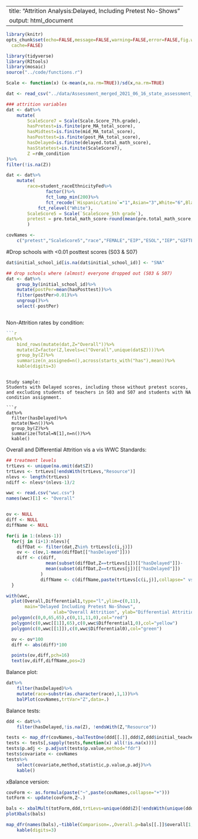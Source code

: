 
---
title: "Attrition Analysis:Delayed, Including Pretest No-Shows"
output: html_document
---

```r
library(knitr)
opts_chunk$set(echo=FALSE,message=FALSE,warning=FALSE,error=FALSE,fig.width=9,fig.height=9,
  cache=FALSE)
```

```r
library(tidyverse)
library(RItools)
library(mosaic)
source("../code/functions.r")

Scale <- function(x) (x-mean(x,na.rm=TRUE))/sd(x,na.rm=TRUE)

dat <- read_csv("../data/Assessment_merged_2021_06_16_state_assessment_N=4311.csv")

### attrition variables
dat <- dat%>%
    mutate(
        ScaleScore7 = Scale(Scale.Score_7th.grade),
        hasPretest=is.finite(pre_MA_total_score),
        hasMidtest=is.finite(mid_MA_total_score),
        hasPosttest=is.finite(post_MA_total_score),
        hasDelayed=is.finite(delayed.total_math_score),
        hasStatetest=is.finite(ScaleScore7),
        Z =rdm_condition
)%>%
filter(!is.na(Z))
```

```r

dat <- dat%>%
    mutate(
        race=student_raceEthnicityFed%>%
               factor()%>%
               fct_lump_min(200)%>%
               fct_recode(`Hispanic/Latino`="1",Asian="3",White="6",Black="4")%>%
            fct_relevel("White"),
        ScaleScore5 = Scale(`ScaleScore_5th grade`),
        pretest = pre.total_math_score-round(mean(pre.total_math_score,na.rm=TRUE))
        )

covNames <-
    c("pretest","ScaleScore5","race","FEMALE","EIP","ESOL","IEP","GIFTED") ## more?
```

#Drop schools with <0.01 posttest scores (S03 & S07)
```r

dat$initial_school_id[is.na(dat$initial_school_id)] <- "SNA"

## drop schools where (almost) everyone dropped out (S03 & S07)
dat <- dat%>%
    group_by(initial_school_id)%>%
    mutate(postPer=mean(hasPosttest))%>%
    filter(postPer>0.01)%>%
    ungroup()%>%
    select(-postPer)
```

```
````
Non-Attrition rates by condition:
```r

```r
dat%>%
    bind_rows(mutate(dat,Z="Overall"))%>%
    mutate(Z=factor(Z,levels=c("Overall",unique(dat$Z))))%>%
    group_by(Z)%>%
    summarize(n_assigned=n(),across(starts_with("has"),mean))%>%
    kable(digits=3)
```

```

Study sample:
Students with Delayed scores, including those without pretest scores, and excluding students of teachers in S03 and S07 and students with NA condition assignment.

```r
dat%>%
  filter(hasDelayed)%>%
  mutate(N=n())%>%
  group_by(Z)%>%
  summarize(Total=N[1],n=n())%>%
  kable()
```

Overall and Differential Attrition vis a vis WWC Standards:
```r
## treatment levels
trtLevs <- unique(na.omit(dat$Z))
trtLevs <- trtLevs[!endsWith(trtLevs,"Resource")]
nlevs <- length(trtLevs)
ndiff <- nlevs*(nlevs-1)/2

wwc <- read.csv("wwc.csv")
names(wwc)[1] <- "Overall"


ov <- NULL
diff <- NULL
diffName <- NULL

for(i in 1:(nlevs-1))
  for(j in (i+1):nlevs){
    diffDat <- filter(dat,Z%in% trtLevs[c(i,j)])
    ov <- c(ov,1-mean(diffDat[["hasDelayed"]]))
    diff <- c(diff,
               mean(subset(diffDat,Z==trtLevs[i])[["hasDelayed"]])-
               mean(subset(diffDat,Z==trtLevs[j])[["hasDelayed"]])
             )
             diffName <- c(diffName,paste(trtLevs[c(i,j)],collapse=" vs. "))
  }

with(wwc,
  plot(Overall,Differential1,type="l",ylim=c(0,11),
       main="Delayed Including Pretest No-Shows",
                  xlab="Overall Attrition", ylab="Differential Attrition"))
  polygon(c(0,0,65,65),c(0,11,11,0),col="red")
  polygon(c(0,wwc[[1]],65),c(0,wwc$Differential1,0),col="yellow")
  polygon(c(0,wwc[[1]]),c(0,wwc$Differential0),col="green")

  ov <- ov*100
  diff <- abs(diff)*100

  points(ov,diff,pch=16)
  text(ov,diff,diffName,pos=2)

```


Balance plot:
```r
dat%>%
    filter(hasDelayed)%>%
    mutate(race=substr(as.character(race),1,1))%>%
    balPlot(covNames,trtVar="Z",data=.)
```

Balance tests:
```r
ddd <- dat%>%
    filter(hasDelayed,!is.na(Z), !endsWith(Z,"Resource"))

tests <- map_dfr(covNames,~balTestOne(ddd[[.]],ddd$Z,ddd$initial_teacher_class))
tests <- tests[,sapply(tests,function(x) all(!is.na(x)))]
tests$p.adj <- p.adjust(tests$p.value,method="fdr")
tests$covariate <- covNames
tests%>%
    select(covariate,method,statistic,p.value,p.adj)%>%
    kable()
```
xBalance version:
```r
covForm <- as.formula(paste("~",paste(covNames,collapse="+")))
totForm <- update(covForm,Z~.)

bals <- xbalMult(totForm,ddd,trtLevs=unique(ddd$Z)[!endsWith(unique(ddd$Z),"Resource")],strata=list(cls=~ddd$initial_teacher_class),na.rm=TRUE)
plotXbals(bals)

map_dfr(names(bals),~tibble(Comparison=.,Overall.p=bals[[.]]$overall[1,"p.value"]))%>%
    kable(digits=3)
```
